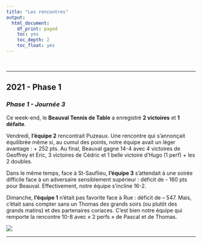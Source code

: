 ```yaml
---
title: "Les rencontres"
output:
  html_document:
    df_print: paged
    toc: yes
    toc_depth: 2
    toc_float: yes
---
```


<br>

---

## **2021 - Phase 1**

### ***Phase 1 - Journée 3***

Ce week-end, le **Beauval Tennis de Table** a enregistré **2 victoires** et **1 défaite**.

Vendredi, **l’équipe 2** rencontrait Puzeaux.
Une rencontre qui s’annonçait équilibrée même si, au cumul des points, notre équipe avait un léger avantage : + 252 pts. Au final, Beauval gagne 14-4 avec 4 victoires de Geoffrey et  Eric, 3 victoires de Cédric et 1 belle victoire d’Hugo (1 perf) + les 2 doubles.

Dans le même temps, face à St-Sauflieu, **l’équipe 3** s’attendait à une soirée difficile face à un adversaire sensiblement supérieur : déficit de - 160 pts pour Beauval. Effectivement, notre équipe s’incline 16-2.

Dimanche, **l’équipe 1** n’était pas favorite face à Rue : déficit de – 547. Mais, c’était sans compter sans un Thomas des grands soirs (ou plutôt des grands matins) et des partenaires coriaces. C’est bien notre équipe qui remporte la rencontre 10-8 avec « 2 perfs » de Pascal et de Thomas.

![](www/rencontres/rencontre Phase 1 J3.jpg)

---


